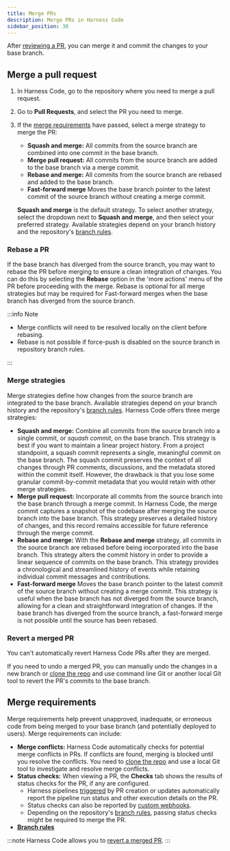 ```yaml
---
title: Merge PRs
description: Merge PRs in Harness Code
sidebar_position: 30
---
```


After [reviewing a PR](./review-pr.md), you can merge it and commit the changes to your base branch.

## Merge a pull request

1. In Harness Code, go to the repository where you need to merge a pull request.
2. Go to **Pull Requests**, and select the PR you need to merge.
3. If the [merge requirements](#merge-requirements) have passed, select a merge strategy to merge the PR:

   * **Squash and merge:** All commits from the source branch are combined into one commit in the base branch.
   * **Merge pull request:** All commits from the source branch are added to the base branch via a merge commit.
   * **Rebase and merge:** All commits from the source branch are rebased and added to the base branch.
   * **Fast-forward merge** Moves the base branch pointer to the latest commit of the source branch without creating a merge commit. 

   **Squash and merge** is the default strategy. To select another strategy, select the dropdown next to **Squash and merge**, and then select your preferred strategy. Available strategies depend on your branch history and the repository's [branch rules](../config-repos/rules.mdx).

### Rebase a PR

If the base branch has diverged from the source branch, you may want to rebase the PR before merging to ensure a clean integration of changes. You can do this by selecting the **Rebase** option in the 'more actions' menu of the PR before proceeding with the merge. Rebase is optional for all merge strategies but may be required for Fast-forward merges when the base branch has diverged from the source branch. 

:::info Note

* Merge conflicts will need to be resolved locally on the client before rebasing.
* Rebase is not possible if force-push is disabled on the source branch in repository branch rules.

:::

### Merge strategies

Merge strategies define how changes from the source branch are integrated to the base branch. Available strategies depend on your branch history and the repository's [branch rules](../config-repos/rules.mdx). Harness Code offers three merge strategies:

* **Squash and merge:** Combine all commits from the source branch into a single commit, or *squash commit*, on the base branch. This strategy is best if you want to maintain a linear project history. From a project standpoint, a squash commit represents a single, meaningful commit on the base branch. The squash commit preserves the context of all changes through PR comments, discussions, and the metadata stored within the commit itself. However, the drawback is that you lose some granular commit-by-commit metadata that you would retain with other merge strategies.
* **Merge pull request:** Incorporate all commits from the source branch into the base branch through a merge commit. In Harness Code, the merge commit captures a snapshot of the codebase after merging the source branch into the base branch. This strategy preserves a detailed history of changes, and this record remains accessible for future reference through the merge commit.
* **Rebase and merge:** With the **Rebase and merge** strategy, all commits in the source branch are rebased before being incorporated into the base branch. This strategy alters the commit history in order to provide a linear sequence of commits on the base branch. This strategy provides a chronological and streamlined history of events while retaining individual commit messages and contributions.
* **Fast-forward merge** Moves the base branch pointer to the latest commit of the source branch without creating a merge commit. This strategy is useful when the base branch has not diverged from the source branch, allowing for a clean and straightforward integration of changes. If the base branch has diverged from the source branch, a fast-forward merge is not possible until the source has been rebased.

### Revert a merged PR

You can't automatically revert Harness Code PRs after they are merged.

If you need to undo a merged PR, you can manually undo the changes in a new branch or [clone the repo](../work-in-repos/clone-repos.md) and use command line Git or another local Git tool to revert the PR's commits to the base branch.

## Merge requirements

Merge requirements help prevent unapproved, inadequate, or erroneous code from being merged to your base branch (and potentially deployed to users). Merge requirements can include:

* **Merge conflicts:** Harness Code automatically checks for potential merge conflicts in PRs. If conflicts are found, merging is blocked until you resolve the conflicts. You need to [clone the repo](../work-in-repos/clone-repos.md) and use a local Git tool to investigate and resolve merge conflicts.
* **Status checks:** When viewing a PR, the **Checks** tab shows the results of status checks for the PR, if any are configured.
   * Harness pipelines [triggered](../pipelines/code-triggers.mdx) by PR creation or updates automatically report the pipeline run status and other execution details on the PR.
   * Status checks can also be reported by [custom webhooks](../config-repos/webhooks.mdx).
   * Depending on the repository's [branch rules](../config-repos/rules.mdx), passing status checks might be required to merge the PR.
* [**Branch rules**](../config-repos/rules.mdx)

:::note
Harness Code allows you to [revert a merged PR](/docs/code-repository/pull-requests/revert-pr).
:::
